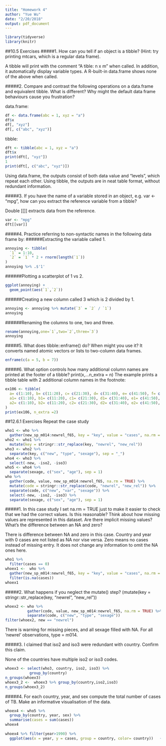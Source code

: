 ```yaml
---
title: "Homework 4"
author: "Yue Wu"
date: "2/20/2018"
output: pdf_document
---
```


```r
library(tidyverse)
library(knitr)
```

##10.5 Exercises
#####1. How can you tell if an object is a tibble? (Hint: try printing mtcars, which is a regular data frame).

A tibble will print with the comment "A tible: n x m" when called. In addition, it automatically display variable types. A R-built-in data.frame shows none of the above when called.

#####2. Compare and contrast the following operations on a data.frame and equivalent tibble. What is different? Why might the default data frame behaviours cause you frustration?

data.frame:
```r
df <- data.frame(abc = 1, xyz = "a")
df$x
df[, "xyz"]
df[, c("abc", "xyz")]
```

tibble:
```r
dft <- tibble(abc = 1, xyz = "a")
dft$x
print(dft[, "xyz"])
1
print(dft[, c("abc", "xyz")])
```

Using data.frame, the outputs consist of both data value and "levels", which repeat each other. 
Using tibble, the outputs are in neat table format, without redundant information.

#####3. If you have the name of a variable stored in an object, e.g. var <- "mpg", how can you extract the reference variable from a tibble?

Double [[]] extracts data from the reference.
```r
var <- "mpg"
dft[[var]]
```

#####4. Practice referring to non-syntactic names in the following data frame by:
######Extracting the variable called 1.
```r
annoying <- tibble(
  `1` = 1:10,
  `2` = `1` * 2 + rnorm(length(`1`))
)
annoying %>% .$'1'
```

######Plotting a scatterplot of 1 vs 2.
```r
ggplot(annoying) + 
  geom_point(aes(`1`,`2`))
```

######Creating a new column called 3 which is 2 divided by 1.
```r
annoying <- annoying %>% mutate(`3` = `2` / `1`)
annoying
```

######Renaming the columns to one, two and three.
```r
rename(annoying,one=`1`,two=`2`,three=`3`)
annoying
```

#####5. What does tibble::enframe() do? When might you use it?
It converts named atomic vectors or lists to two-column data frames.
```r
enframe(c(a = 5, b = 7))
```

#####6. What option controls how many additional column names are printed at the footer of a tibble?
print(x,...n_extra = n)
The example prints a tibble table with 2 additional column names in the footnote: 
```r
ex106 <- tibble(
  a= c(1:10), b= c(11:20), c= c(21:30), d= c(31:40), e= c(41:50), f= c(51:60), g= c(61:70), h= c(71:80), i= c(81:90),
  a1= c(1:10), b1= c(11:20), c1= c(21:30), d1= c(31:40), e1= c(41:50), f1= c(51:60), g1= c(61:70), h1= c(71:80), i1= c(81:90),
  a2= c(1:10), b2= c(11:20), c2= c(21:30), d2= c(31:40), e2= c(41:50), f2= c(51:60), g2= c(61:70), h2= c(71:80), i2= c(81:90)
)
print(ex106, n_extra =2)
```

##12.6.1 Exercises
Repeat the case study
```r
who1 <- who %>% 
  gather(new_sp_m014:newrel_f65, key = "key", value = "cases", na.rm = TRUE)
who2 <- who1 %>% 
  mutate(key = stringr::str_replace(key, "newrel", "new_rel"))
who3 <- who2 %>% 
  separate(key, c("new", "type", "sexage"), sep = "_")
who4 <- who3 %>% 
  select(-new, -iso2, -iso3)
who5 <- who4 %>% 
  separate(sexage, c("sex", "age"), sep = 1)
who %>%
  gather(code, value, new_sp_m014:newrel_f65, na.rm = TRUE) %>% 
  mutate(code = stringr::str_replace(code, "newrel", "new_rel")) %>%
  separate(code, c("new", "var", "sexage")) %>% 
  select(-new, -iso2, -iso3) %>% 
  separate(sexage, c("sex", "age"), sep = 1)

```

#####1. In this case study I set na.rm = TRUE just to make it easier to check that we had the correct values. Is this reasonable? Think about how missing values are represented in this dataset. Are there implicit missing values? What’s the difference between an NA and zero?

There is difference between NA and zero in this case. Country and year with 0 cases are not listed as NA nor vise versa. Zero means no cases instead of missing entry. It does not change any information to omit the NA ones here.
```r
who1 %>%
  filter(cases == 0)
whoex1 <-  who %>% 
  gather(new_sp_m014:newrel_f65, key = "key", value = "cases", na.rm = F) %>%
  filter(is.na(cases))
whoex1

```

#####2. What happens if you neglect the mutate() step? (mutate(key = stringr::str_replace(key, "newrel", "new_rel")) 

```r
whoex2 <- who %>%
          gather(code, value, new_sp_m014:newrel_f65, na.rm = TRUE) %>% 
          separate(code, c("new", "type", "sexage"))
filter(whoex2, new == "newrel") 
```

There is warning for missing pieces, and all sexage filled with NA. For all 'newrel' observations, type = m014. 

#####3. I claimed that iso2 and iso3 were redundant with country. Confirm this claim.

None of the countries have multiple iso2 or iso3 codes. 
```r
whoex3 <- select(who3, country, iso2, iso3) %>%
           group_by(country)  
n_groups(whoex3)
whoex3_2 <-  whoex3 %>% group_by(country,iso2,iso3) 
n_groups(whoex3_2)

```


#####4. For each country, year, and sex compute the total number of cases of TB. Make an informative visualisation of the data.
```r
whoex4 <- who5 %>%
  group_by(country, year, sex) %>%
  summarise(cases = sum(cases))
whoex4
  
whoex4 %>% filter(year>1990) %>%
  ggplot(aes(x = year, y = cases, group = country, color= country))   +geom_line()+ facet_wrap(~sex)+ theme(legend.position = "none")
  

```

